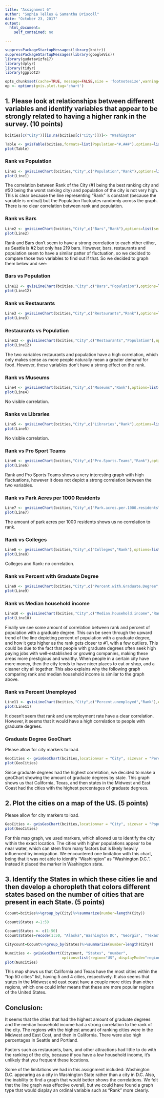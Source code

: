 ```yaml
---
title: "Assignment 6"
author: "Sophia Telles & Samantha Driscoll"
date: "October 23, 2017"
output: 
  html_document:
    self_contained: no

---
```


```r
suppressPackageStartupMessages(library(knitr)) 
suppressPackageStartupMessages(library(googleVis)) 
library(gudatavizfa17)
library(dplyr)
library(tidyr)
library(ggplot2)

opts_chunk$set(cache=TRUE, message=FALSE,size = 'footnotesize',warning=FALSE)
op <- options(gvis.plot.tag='chart') 
```

## 1. Please look at relationships between different variables and identify variables that appear to be strongly related to having a higher rank in the survey. (10 points)


```r
bcities[c("City")][is.na(bcities[c("City")])]<- "Washington" 
```


```r
Table <- gvisTable(bcities,formats=list(Population="#,###"),options=list(page='enable',width=1000,height=400))
plot(Table)
```

### Rank vs Population
```r
Line1 <- gvisLineChart(bcities,"City",c("Population","Rank"),options=list(series="[{targetAxisIndex:0},{targetAxisIndex:1}]",vAxes="[{title:'Population'},{title:'Rank'}]",width=750,height=500))
plot(Line1)
```

The correlation between Rank of the City (#1 being the best ranking city and #50 being the worst ranking city) and population of the city is not very high. This is clear because the line representing "Rank" is constant (because the variable is ordinal) but the Population fluctuates randomly across the graph. There is no clear correlation between rank and population. 

### Rank vs Bars
```r
Line2 <- gvisLineChart(bcities,"City",c("Bars","Rank"),options=list(series="[{targetAxisIndex:0},{targetAxisIndex:1}]",vAxes="[{title:'Bars'},{title:'Rank'}]",width=750,height=500))
plot(Line2)
```

Rank and Bars don't seem to have a strong correlation to each other either, as Seattle is #2 but only has 219 bars. However, bars, restaurants and population seem to have a similar patter of fluctuation, so we decided to compare those two variables to find out if that. So we decided to graph them below and see:

### Bars vs Population
```r
Line12 <- gvisLineChart(bcities,"City",c("Bars","Population"),options=list(series="[{targetAxisIndex:0},{targetAxisIndex:1}]",vAxes="[{title:'Bars'},{title:'Population'}]",width=750,height=500))
plot(Line12)
```

### Rank vs Restaurants
```r
Line3 <- gvisLineChart(bcities,"City",c("Restaurants","Rank"),options=list(series="[{targetAxisIndex:0},{targetAxisIndex:1}]",vAxes="[{title:'Restaurants'},{title:'Rank'}]",width=750,height=500))
plot(Line3)
```

### Restaurants vs Population 
```r
Line12 <- gvisLineChart(bcities,"City",c("Restaurants","Population"),options=list(series="[{targetAxisIndex:0},{targetAxisIndex:1}]",vAxes="[{title:'Restaurants'},{title:'Population'}]",width=750,height=500))
plot(Line12)
```

The two variables restaurants and population have a high correlation, which only makes sense as more people naturally mean a greater demand for food. However, these variables don't have a strong effect on the rank. 

### Rank vs Museums
```r
Line4 <- gvisLineChart(bcities,"City",c("Museums","Rank"),options=list(series="[{targetAxisIndex:0},{targetAxisIndex:1}]",vAxes="[{title:'Museums'},{title:'Rank'}]",width=750,height=500))
plot(Line4)
```

No visible correlation. 

### Ranks vs Libraries
```r
Line5 <- gvisLineChart(bcities,"City",c("Libraries","Rank"),options=list(series="[{targetAxisIndex:0},{targetAxisIndex:1}]",vAxes="[{title:'Libraries'},{title:'Rank'}]",width=750,height=500))
plot(Line5)
```

No visible correlation.

### Rank vs Pro Sport Teams
```r
Line6 <- gvisLineChart(bcities,"City",c("Pro.Sports.Teams","Rank"),options=list(series="[{targetAxisIndex:0},{targetAxisIndex:1}]",vAxes="[{title:'Pro Sports Teams'},{title:'Rank'}]",width=750,height=500))
plot(Line6)
```

Rank and Pro Sports Teams shows a very interesting graph with high fluctuations, however it does not depict a strong correlation between the two variables.

### Rank vs Park Acres per 1000 Residents
```r
Line7 <- gvisLineChart(bcities,"City",c("Park.acres.per.1000.residents","Rank"),options=list(series="[{targetAxisIndex:0},{targetAxisIndex:1}]",vAxes="[{title:'Park Acres per 1000 Residents'},{title:'Rank'}]",width=750,height=500))
plot(Line7)
```

The amount of park acres per 1000 residents shows us no correlation to rank. 

### Rank vs Colleges
```r
Line8 <- gvisLineChart(bcities,"City",c("Colleges","Rank"),options=list(series="[{targetAxisIndex:0},{targetAxisIndex:1}]",vAxes="[{title:'Colleges'},{title:'Rank'}]",width=750,height=500))
plot(Line8)
```

Colleges and Rank: no correlation. 

### Rank vs Percent with Graduate Degree
```r
Line9 <- gvisLineChart(bcities,"City",c("Percent.with.Graduate.Degree","Rank"),options=list(series="[{targetAxisIndex:0},{targetAxisIndex:1}]",vAxes="[{title:'Percent with Graduate Degree'},{title:'Rank'}]",width=750,height=500))
plot(Line9)
```

### Rank vs Median household income
```r
Line10 <- gvisLineChart(bcities,"City",c("Median.household.income","Rank"),options=list(series="[{targetAxisIndex:0},{targetAxisIndex:1}]",vAxes="[{title:'Median Household Income'},{title:'Rank'}]",width=750,height=500))
plot(Line10)
```

Finally we see some amount of correlation between rank and percent of population with a graduate degree. This can be seen through the upward trend of the line depicting percent of population with a graduate degree, and how it gets higher as the rank gets closer to #1, with a few outliers. This could be due to the fact that people with graduate degrees often seek high paying jobs with well-established or growing companies, making these areas more prestigious and wealthy. When people in a certain city have more money, then the city tends to have nicer places to eat or shop, and a cleaner city all together. This also explains why the following graph comparing rank and median household income is similar to the graph above. 

### Rank vs Percent Unemployed
```r
Line11 <- gvisLineChart(bcities,"City",c("Percent.unemployed","Rank"),options=list(series="[{targetAxisIndex:0},{targetAxisIndex:1}]",vAxes="[{title:'Percent Unemployed'},{title:'Rank'}]",width=750,height=500))
plot(Line11)
```

It doesn't seem that rank and unemployment rate have a clear correlation. However, it seems that it would have a high correlation to people with graduate degrees. 

### Graduate Degree GeoChart
Please allow for city markers to load. 
```r
GeoCities <- gvisGeoChart(bcities,locationvar = "City", sizevar = "Percent.with.Graduate.Degree",options=list(region="US", resolution = "provinces", width=1000,height=400,displayMode="markers"))
plot(GeoCities)
```

Since graduate degrees had the highest correlation, we decided to make a geoChart showing the amount of graduate degrees by state. This graph shows us that California, Texas, and then states in the Midwest and East Coast had the cities with the highest percentages of graduate degrees. 

## 2. Plot the cities on a map of the US. (5 points)
Please allow for city markers to load.
```r
GeoCities <- gvisGeoChart(bcities,locationvar = "City", sizevar = "Population",options=list(region="US", resolution = "provinces", width=1000,height=400,displayMode="markers"))
plot(GeoCities)
```

For this map graph, we used markers, which allowed us to identify the city within the exact location. The cities with higher populations appear to be near water, which can stem from many factors but is likely heavily influenced by immigration. We encountered one limitation with this chart, being that it was not able to identify "Washington" as "Washington D.C.". Instead it placed the marker in Washington state. 

## 3. Identify the States in which these cities lie and then develop a choropleth that colors different states based on the number of cities that are present in each State. (5 points)

```r
Ccount=bcities%>%group_by(City)%>%summarize(number=length(City))
```

```r
Ccount$States <-1:50
```

```r
Ccount$States <- c(1:50)
Ccount$States=recode(1:50, "Alaska","Washington DC", "Georgia", "Texas","Maryland", "Massachusets", "North Carolina", "Maryland", "Illinois", "Ohio", "Ohio", "Colorado","Ohio", "Texas", "Colorado", "Hawaii", "Texas", "Indiana", "Missouri", "Kentucky", "Nebraska", "California", "Wisconsin","Wisconsin", "Minnesota", "Tennesee", "Louisiana", "New York", "California", "Oklahoma","Nebraska", "Pennsylvania", "Arizona", "Pennsylvania", "Oregon", "North Carolina", "Nevada", "New York", "Texas", "California", "California", "California", "Arizona", "Washington", "Missouri", "Minnesota", "Florida", "Oklahoma", "Virginia", "Washington DC")
```

```r
Citycount=Ccount%>%group_by(States)%>%summarize(number=length(City))
```

```r
Numcities <- gvisGeoChart(Citycount, "States", "number",
                          options=list(region="US", displayMode="regions", resolution="provinces",width=1000, height=400))
plot(Numcities)
```

This map shows us that California and Texas have the most cities within the "top 50 cities" list, having 5 and 4 cities, respectively. It also seems that states in the Midwest and east coast have a couple more cities than other regions, which one could infer means that these are more popular regions of the United States. 

## Conclusion:
 
It seems that the cities that had the highest amount of graduate degrees and the median household income had a strong correlation to the rank of the city. The regions with the highest amount of ranking cities were in the Midwest and East Cost, and then in California. There were also high percentages in Seattle and Portland. 
 
Factors such as restaurants, bars, and other attractions had little to do with the ranking of the city, because if you have a low household income, it's unlikely that you frequent these locations. 
 
Some of the limitations we had in this assignment included: Washington D.C. appearing as a city in Washington State rather than a city in D.C. Also, the inability to find a graph that would better shows the correlations. We felt that the line graph was effective overall, but we could have found a graph type that would display an ordinal variable such as "Rank" more clearly. 

